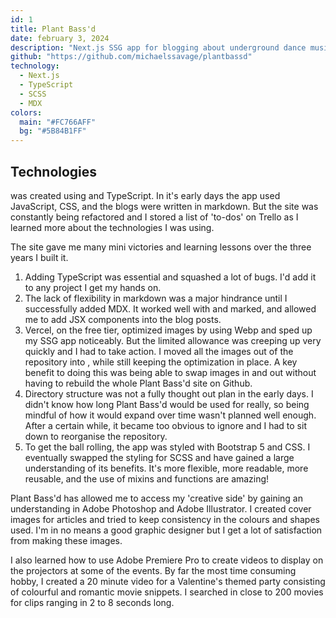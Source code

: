 ```yaml
---
id: 1
title: Plant Bass'd
date: february 3, 2024
description: "Next.js SSG app for blogging about underground dance music."
github: "https://github.com/michaelssavage/plantbassd"
technology:
  - Next.js
  - TypeScript
  - SCSS
  - MDX
colors:
  main: "#FC766AFF"
  bg: "#5B84B1FF"
---
```


<Anchor link="/blog/what-is-plant-bassd" text="Blog - What is Plant Bass'd?" variant="button" />

## Technologies

<Anchor link="https://plantbassd.com" text="Plantbassd.com" variant="link" /> was created using <Anchor link="https://nextjs.org/" text="Next.js" variant="link" isExternal /> and TypeScript. In it's early days the app used JavaScript, CSS, and the blogs were written in markdown. But the site was constantly being refactored and I stored a list of 'to-dos' on Trello as I learned more about the technologies I was using.

The site gave me many mini victories and learning lessons over the three years I built it.

1. Adding TypeScript was essential and squashed a lot of bugs. I'd add it to any project I get my hands on.
2. The lack of flexibility in markdown was a major hindrance until I successfully added MDX. It worked well with <Anchor link="https://www.npmjs.com/package/gray-matter" text="gray-matter" variant="link" isExternal /> and marked, and allowed me to add JSX components into the blog posts.
3. Vercel, on the free tier, optimized images by using Webp and sped up my SSG app noticeably. But the limited allowance was creeping up very quickly and I had to take action. I moved all the images out of the repository into <Anchor link="https://cloudinary.com/" text="Cloudinary" variant="link" isExternal />, while still keeping the optimization in place. A key benefit to doing this was being able to swap images in and out without having to rebuild the whole Plant Bass'd site on Github.
4. Directory structure was not a fully thought out plan in the early days. I didn't know how long Plant Bass'd would be used for really, so being mindful of how it would expand over time wasn't planned well enough. After a certain while, it became too obvious to ignore and I had to sit down to reorganise the repository.
5. To get the ball rolling, the app was styled with Bootstrap 5 and CSS. I eventually swapped the styling for SCSS and have gained a large understanding of its benefits. It's more flexible, more readable, more reusable, and the use of mixins and functions are amazing!

Plant Bass'd has allowed me to access my 'creative side' by gaining an understanding in Adobe Photoshop and Adobe Illustrator. I created cover images for articles and tried to keep consistency in the colours and shapes used. I'm in no means a good graphic designer but I get a lot of satisfaction from making these images.

<Picture src="/project/plantbassd_home-page.png" alt="Home page of the app" />

I also learned how to use Adobe Premiere Pro to create videos to display on the projectors at some of the events. By far the most time consuming hobby, I created a 20 minute video for a Valentine's themed party consisting of colourful and romantic movie snippets. I searched in close to 200 movies for clips ranging in 2 to 8 seconds long.

<Player videoId="zGB_YubjRN8?si=KcQIgf39cIy1UFI7" title="Valentine's movie snippets" />

<br />
